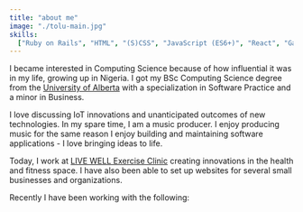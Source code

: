 ```yaml
---
title: "about me"
image: "./tolu-main.jpg"
skills:
  ["Ruby on Rails", "HTML", "(S)CSS", "JavaScript (ES6+)", "React", "Gatsby"]
---
```


I became interested in Computing Science because of how influential it was in my life, growing up in Nigeria. I got my <span className="highlighted-sm">BSc Computing Science</span> degree from the <a href="https://www.ualberta.ca/">University of Alberta</a> with a specialization in Software Practice and a minor in Business.

I love discussing IoT innovations and unanticipated outcomes of new technologies. In my spare time, I am a music producer. I enjoy producing music for the same reason I enjoy building and maintaining software applications - <span className="highlighted-sm">I love bringing ideas to life</span>.

Today, I work at <a href="https://www.livewellclinic.ca">LIVE WELL Exercise Clinic</a> creating innovations in the health and fitness space. I have also been able to set up websites for several small businesses and organizations.

Recently I have been working with the following:
